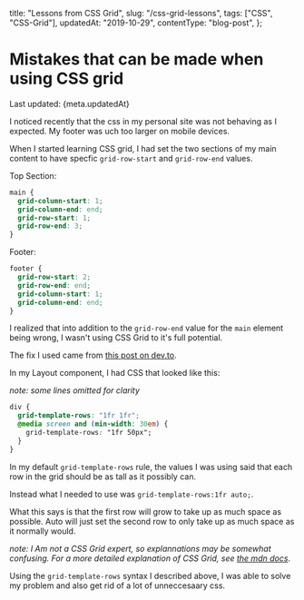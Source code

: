   title: "Lessons from CSS Grid",
  slug: "/css-grid-lessons",
  tags: ["CSS", "CSS-Grid"],
  updatedAt: "2019-10-29",
  contentType: "blog-post",
};

# Mistakes that can be made when using CSS grid

<p> Last updated: {meta.updatedAt}</p>

I noticed recently that the css in my personal site was not behaving as I expected.
My footer was uch too larger on mobile devices.

When I started learning CSS grid, I had set the two sections of my main content
to have specfic `grid-row-start` and `grid-row-end` values.

Top Section:

```css
main {
  grid-column-start: 1;
  grid-column-end: end;
  grid-row-start: 1;
  grid-row-end: 3;
}
```

Footer:

```css
footer {
  grid-row-start: 2;
  grid-row-end: end;
  grid-column-start: 1;
  grid-column-end: end;
}
```

I realized that into addition to the `grid-row-end` value for the `main` element being wrong, I wasn't using CSS Grid to it's full potential.

The fix I used came from [this post on dev.to](https://dev.to/niorad/keeping-the-footer-at-the-bottom-with-css-grid-15mf).

In my Layout component, I had CSS that looked like this:

_note: some lines omitted for clarity_

```css
div {
  grid-template-rows: "1fr 1fr";
  @media screen and (min-width: 30em) {
    grid-template-rows: "1fr 50px";
  }
}
```

In my default `grid-template-rows` rule, the values I was using said that each row in the grid should be as tall as it possibly can.

Instead what I needed to use was `grid-template-rows:1fr auto;`.

What this says is that the first row will grow to take up as much space as possible.
Auto will just set the second row to only take up as much space as it normally would.

_note: I Am not a CSS Grid expert, so explannations may be somewhat confusing.
For a more detailed explanation of CSS Grid,
see [the mdn docs](https://developer.mozilla.org/en-US/docs/Web/CSS/CSS_Grid_Layout/Basic_Concepts_of_Grid_Layout)_.

Using the `grid-template-rows` syntax I described above, I was able to solve my problem and also get rid of a lot of unneccesaary css.
